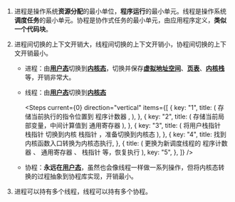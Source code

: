 
1. 进程是操作系统**资源分配**的最小单位，**程序运行**的最小单元。线程是操作系统**调度任务**的最小单元。协程是协作式任务的最小单元，由应用程序定义，**类似一个代码块**。
2. 进程间切换的上下文开销大，线程间切换的上下文开销小，协程间切换的上下文开销最小。

   - 进程：由[**用户态**](./juc#用户态)切换到[**内核态**](./juc#内核态)，切换并保存[**虚拟地址空间**](./juc#虚拟地址空间)、[**页表**](./juc#页表)、[**内核栈**](./juc#内核栈)等，开销非常大。
   - 线程：由[**用户态**](./juc#用户态)切换到[**内核态**](./juc#内核态)

     <Steps
       current={0}
       direction="vertical"
       items={[
         {
           key: "1",
           title: (
             <Text>
               存储当前执行的指令位置到
               <Link strong href="./juc#程序计数器">
                 程序计数器
               </Link>
               ,
             </Text>
           ),
         },
         {
           key: "2",
           title: (
             <Text>
               存储当前局部变量，中间计算值到
               <Link strong href="./juc#通用寄存器">
                 通用寄存器
               </Link>
             </Text>
           ),
         },
         {
           key: "3",
           title: (
             <Text>
               将用户栈指针
               <Link strong href="./juc#栈指针">
                 栈指针
               </Link>
               切换到内核
               <Link strong href="./juc#栈指针">
                 栈指针
               </Link>
               ，准备切换到内核态
             </Text>
           ),
         },
         {
           key: "4",
           title: <Text>找到内核函数入口转换为内核态执行</Text>,
         },
         {
           title: (
             <Text>
               更换为新调度线程的
               <Link strong href="./juc#程序计数器">
                 程序计数器
               </Link>
               、
               <Link strong href="./juc#通用寄存器">
                 通用寄存器
               </Link>
               、
               <Link strong href="./juc#栈指针">
                 栈指针
               </Link>
               等，恢复执行
             </Text>
           ),
           key: "5",
         },
       ]}
     />

   - 协程：**永远在[用户态](./juc.mdx#用户态)**，虽然也会像线程一样做一系列操作，但将内核态转换的过程抽象到协程库实现，开销最小。

3. 进程可以持有多个线程，线程可以持有多个协程。
